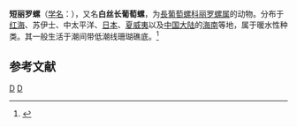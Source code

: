 {{Speciesbox
| taxon = Liloa mongii
| binomial_authority = (Audouin, 1826)
}}

'''短丽罗螺'''（[[学名|学名]]：{{lang|la|''Liloa mongii''}}），又名'''白丝长葡萄螺'''，为[[長葡萄螺科|長葡萄螺科]][[丽罗螺属|丽罗螺属]]的动物。分布于[[红海|红海]]、苏伊士、中太平洋、[[日本|日本]]、[[夏威夷|夏威夷]]以及[[中国大陆|中国大陆]]的[[海南|海南]]等地，属于暖水性种类。其一般生活于潮间带低潮线珊瑚礁底。<ref name='id10547'>{{cite web| url =http://www.bioinfo.cn/db05/BjdwSpecies.php?action=view&id=10547| title =短丽罗螺| work =《中国动物物种编目数据库》| publisher =中国科学院微生物研究所| author =中国科学院动物研究所| accessdate =2009-04-28| deadurl =yes| archiveurl =https://web.archive.org/web/20160305001230/http://www.bioinfo.cn/db05/BjdwSpecies.php?action=view&id=10547| archivedate =2016-03-05}}</ref>

== 参考文献 ==
{{reflist}}

{{软体动物小作品}}
{{Taxonbar}}
[[Category:1850年描述的动物|D]]
[[Category:丽罗螺属|D]]